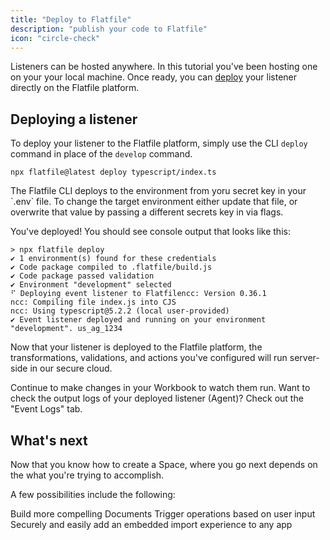```yaml
---
title: "Deploy to Flatfile"
description: "publish your code to Flatfile"
icon: "circle-check"
---
```


<Snippet file="shared/dxpbanner.mdx" />

Listeners can be hosted anywhere. In this tutorial you've been hosting one on your your local machine. Once ready, you can [deploy](../../developer-tools/deploying) your listener directly on the Flatfile platform.

## Deploying a listener

To deploy your listener to the Flatfile platform, simply use the CLI `deploy` command in place of the `develop` command.

```terminal
npx flatfile@latest deploy typescript/index.ts
```

<Note>
  The Flatfile CLI deploys to the environment from yoru secret key in your
  `.env` file. To change the target environment either update that file, or
  overwrite that value by passing a different secrets key in via flags.
</Note>

You've deployed! You should see console output that looks like this:

```terminal
> npx flatfile deploy
✔ 1 environment(s) found for these credentials
✔ Code package compiled to .flatfile/build.js
✔ Code package passed validation
✔ Environment "development" selected
⠋ Deploying event listener to Flatfilencc: Version 0.36.1
ncc: Compiling file index.js into CJS
ncc: Using typescript@5.2.2 (local user-provided)
✔ Event listener deployed and running on your environment "development". us_ag_1234

```

Now that your listener is deployed to the Flatfile platform, the transformations, validations, and actions you've configured will run server-side in our secure cloud.

Continue to make changes in your Workbook to watch them run. Want to check the output logs of your deployed listener (Agent)? Check out the "Event Logs" tab.

## What's next

Now that you know how to create a Space, where you go next depends on the what you're trying to accomplish.

A few possibilities include the following:

<CardGroup cols={3}>
  <Card title="Build a Document" icon="file-code" href="../../guides/documents">
    Build more compelling Documents
  </Card>
  <Card title="Configure an action" icon="bolt" href="../../guides/actions">
    Trigger operations based on user input
  </Card>
  <Card title="Theme your Space" icon="palette" href="../../guides/theming">
    Securely and easily add an embedded import experience to any app
  </Card>
</CardGroup>
